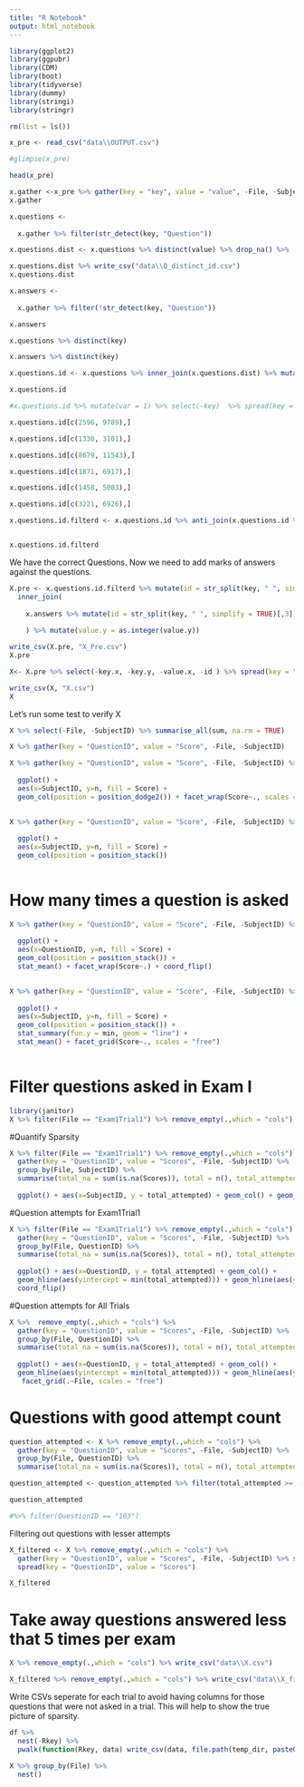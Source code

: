 ```yaml
---
title: "R Notebook"
output: html_notebook
---
```




```r

library(ggplot2)
library(ggpubr)
library(CDM)
library(boot)
library(tidyverse)
library(dummy)
library(stringi)
library(stringr)


```


```r

rm(list = ls())

x_pre <- read_csv("data\\OUTPUT.csv")

#glimpse(x_pre)

```


```r

head(x_pre)

```

```r

x.gather <-x_pre %>% gather(key = "key", value = "value", -File, -SubjectID)
x.gather 
```



```r
x.questions <- 
  
  x.gather %>% filter(str_detect(key, "Question")) 

x.questions.dist <- x.questions %>% distinct(value) %>% drop_na() %>%  mutate(Q_UNIQUE_ID = row_number())

x.questions.dist %>% write_csv("data\\Q_distinct_id.csv")
x.questions.dist 

```

```r

x.answers <- 
  
  x.gather %>% filter(!str_detect(key, "Question"))

x.answers
```


```r
x.questions %>% distinct(key)
```


```r
x.answers %>% distinct(key)
```


```r

x.questions.id <- x.questions %>% inner_join(x.questions.dist) %>% mutate(Q_UNIQUE_ID  = factor(Q_UNIQUE_ID)) 

x.questions.id
```


```r
#x.questions.id %>% mutate(var = 1) %>% select(-key)  %>% spread(key = "Q_UNIQUE_ID", value = "var")
```


```r

x.questions.id[c(2596, 9789),] 

```



```r

x.questions.id[c(1330, 3101),] 

```



```r

x.questions.id[c(8679, 11543),] 

```

```r

x.questions.id[c(1871, 6917),] 

```

```r

x.questions.id[c(1458, 5003),] 

```

```r
x.questions.id[c(3221, 6926),] 
```

```r

x.questions.id.filterd <- x.questions.id %>% anti_join(x.questions.id %>% group_by(File, SubjectID, value) %>% summarise(cnt = n(), question_number = paste(key, collapse = ",")) %>% filter(cnt > 1) %>% ungroup(), by = "value")


x.questions.id.filterd

```


We have the correct Questions. Now we need to add marks of answers against the questions.
```r

X.pre <- x.questions.id.filterd %>% mutate(id = str_split(key, " ", simplify = TRUE)[,2]) %>% 
  inner_join(
    
    x.answers %>% mutate(id = str_split(key, " ", simplify = TRUE)[,3]), by = c("File", "SubjectID", "id")
    
    ) %>% mutate(value.y = as.integer(value.y))

write_csv(X.pre, "X_Pre.csv")
X.pre
```

```r


X<- X.pre %>% select(-key.x, -key.y, -value.x, -id ) %>% spread(key = "Q_UNIQUE_ID", value = "value.y")

write_csv(X, "X.csv")
X
```

Let's run some test to verify X
```r

X %>% select(-File, -SubjectID) %>% summarise_all(sum, na.rm = TRUE)

```

```r

X %>% gather(key = "QuestionID", value = "Score", -File, -SubjectID)

```

```r

X %>% gather(key = "QuestionID", value = "Score", -File, -SubjectID) %>% filter(File == "Exam1Trial1") %>% mutate(Score = fct_explicit_na(as.character(Score))) %>% group_by(SubjectID, Score) %>% tally() %>%
  
  ggplot() + 
  aes(x=SubjectID, y=n, fill = Score) + 
  geom_col(position = position_dodge2()) + facet_wrap(Score~., scales = "free")
  

```

```r

X %>% gather(key = "QuestionID", value = "Score", -File, -SubjectID) %>% filter(File == "Exam1Trial1") %>% mutate(Score = fct_explicit_na(as.character(Score))) %>% filter(Score != "(Missing)") %>% group_by(SubjectID, Score) %>% tally() %>%
  
  ggplot() + 
  aes(x=SubjectID, y=n, fill = Score) + 
  geom_col(position = position_stack())
  

```

# How many times a question is asked
```r

X %>% gather(key = "QuestionID", value = "Score", -File, -SubjectID) %>% filter(File == "Exam1Trial1") %>% mutate(Score = fct_explicit_na(as.character(Score))) %>% filter(Score != "(Missing)") %>% group_by(QuestionID, Score) %>% tally() %>% filter(n > 4) %>%
  
  ggplot() + 
  aes(x=QuestionID, y=n, fill = Score) + 
  geom_col(position = position_stack()) + 
  stat_mean() + facet_wrap(Score~.) + coord_flip()
  

```

```r

X %>% gather(key = "QuestionID", value = "Score", -File, -SubjectID) %>% filter(File == "Exam1Trial1") %>% mutate(Score = fct_explicit_na(as.character(Score))) %>% group_by(SubjectID, Score) %>% tally() %>% filter(n > 4) %>% ungroup() %>%
  
  ggplot() + 
  aes(x=SubjectID, y=n, fill = Score) + 
  geom_col(position = position_stack()) + 
  stat_summary(fun.y = min, geom = "line") + 
  stat_mean() + facet_grid(Score~., scales = "free") 
  

```

# Filter questions asked in Exam I

```r

library(janitor)
X %>% filter(File == "Exam1Trial1") %>% remove_empty(.,which = "cols")

```

#Quantify Sparsity
```r


X %>% filter(File == "Exam1Trial1") %>% remove_empty(.,which = "cols") %>% 
  gather(key = "QuestionID", value = "Scores", -File, -SubjectID) %>% 
  group_by(File, SubjectID) %>%
  summarise(total_na = sum(is.na(Scores)), total = n(), total_attempted = total - total_na) %>% 
  
  ggplot() + aes(x=SubjectID, y = total_attempted) + geom_col() + geom_hline(aes(yintercept = min(total_attempted))) + geom_hline(aes(yintercept = max(total_attempted)))


```

#Question attempts for Exam1Trial1

```r


X %>% filter(File == "Exam1Trial1") %>% remove_empty(.,which = "cols") %>% 
  gather(key = "QuestionID", value = "Scores", -File, -SubjectID) %>% 
  group_by(File, QuestionID) %>%
  summarise(total_na = sum(is.na(Scores)), total = n(), total_attempted = total - total_na) %>% 
  
  ggplot() + aes(x=QuestionID, y = total_attempted) + geom_col() + 
  geom_hline(aes(yintercept = min(total_attempted))) + geom_hline(aes(yintercept = max(total_attempted))) + 
  coord_flip()


```

#Question attempts for All Trials

```r


X %>%  remove_empty(.,which = "cols") %>% 
  gather(key = "QuestionID", value = "Scores", -File, -SubjectID) %>% 
  group_by(File, QuestionID) %>%
  summarise(total_na = sum(is.na(Scores)), total = n(), total_attempted = total - total_na) %>% 
  
  ggplot() + aes(x=QuestionID, y = total_attempted) + geom_col() + 
  geom_hline(aes(yintercept = min(total_attempted))) + geom_hline(aes(yintercept = max(total_attempted))) + 
   facet_grid(.~File, scales = "free")


```

# Questions with good attempt count
```r


question_attempted <- X %>% remove_empty(.,which = "cols") %>% 
  gather(key = "QuestionID", value = "Scores", -File, -SubjectID) %>% 
  group_by(File, QuestionID) %>%
  summarise(total_na = sum(is.na(Scores)), total = n(), total_attempted = total - total_na)

question_attempted <- question_attempted %>% filter(total_attempted >= 8)

question_attempted

#%>% filter(QuestionID == "103")

```

Filtering out questions with lesser attempts

```r

X_filtered <- X %>% remove_empty(.,which = "cols") %>% 
  gather(key = "QuestionID", value = "Scores", -File, -SubjectID) %>% semi_join(question_attempted, by = c("File", "QuestionID")) %>% 
  spread(key = "QuestionID", value = "Scores")

X_filtered
```



# Take away questions answered less that 5 times per exam
```r
X %>% remove_empty(.,which = "cols") %>% write_csv("data\\X.csv")

X_filtered %>% remove_empty(.,which = "cols") %>% write_csv("data\\X_filtered.csv")
```

Write CSVs seperate for each trial to avoid having columns for those questions that were not asked in a trial. This will help to show the true picture of sparsity. 
```r

df %>%
  nest(-Rkey) %>% 
  pwalk(function(Rkey, data) write_csv(data, file.path(temp_dir, paste0(Rkey, ".csv"))))

```


```r

X %>% group_by(File) %>%
  nest() 

```






